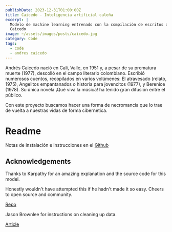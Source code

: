 ```yaml
---
publishDate: 2023-12-31T01:00:00Z
title: Caicedo - Inteligencia artificial caleña
excerpt: |
  Modelo de machine learning entrenado con la compilación de escritos de Andres
  Caicedo
image: ~/assets/images/posts/caicedo.jpg
category: Code
tags:
  - code
  - andres caicedo
---
```


Andrés Caicedo nació en Cali, Valle, en 1951 y, a pesar de su prematura muerte
(1977), descolló en el campo literario colombiano. Escribió numerosos cuentos,
recopilados en varios volúmenes: El atravesado (relato, 1975), Angelitos
empantanados o historia para jovencitos (1977), y Berenice (1978). Su única
novela ¡Qué viva la música! ha tenido gran difusión entre el público.

Con este proyecto buscamos hacer una forma de necromancia que lo trae de vuelta
a nuestras vidas de forma cibernetica.

# Readme

Notas de instalación e instrucciones en el [Github](https://github.com/dvidsilva/caicedo)


## Acknowledgements

Thanks to Karpathy for an amazing explanation and the source code for this model.

Honestly wouldn't have attempted this if he hadn't made it so easy. Cheers to
open source and community.

[Repo](https://github.com/karpathy/ng-video-lecture/blob/master/bigram.py)

Jason Brownlee for instructions on cleaning up data.

[Article](https://machinelearningmastery.com/clean-text-machine-learning-python/)
